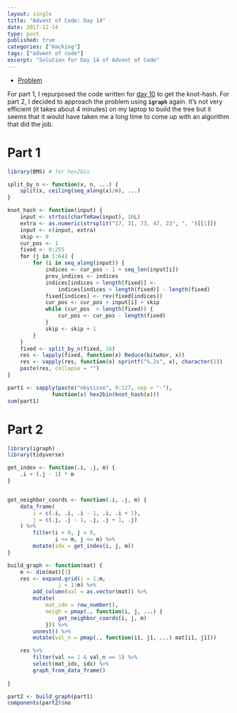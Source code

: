 ```yaml
---
layout: single
title: "Advent of Code: Day 14"
date: 2017-12-14
type: post
published: true
categories: ["Hacking"]
tags: ["advent of code"]
excerpt: "Solution for Day 14 of Advent of Code"
---
```


* [Problem](http://adventofcode.com/2017/day/14)


For part 1, I repurposed the code written for [day 10](../advent-day-10) to get the knot-hash. For part 2, I decided to approach the problem using **`igraph`** again. It's not very efficient (it takes about 4 minutes) on my laptop to build the tree but it seems that it would have taken me a long time to come up with an algorithm that did the job.

# Part 1


```r
library(BMS) # for hex2bin

split_by_n <- function(x, n, ...) {
    split(x, ceiling(seq_along(x)/n), ...) 
}

knot_hash <- function(input) {
    input <- strtoi(charToRaw(input), 16L)
    extra <- as.numeric(strsplit("17, 31, 73, 47, 23", ", ")[[1]])
    input <- c(input, extra)
    skip <- 0
    cur_pos <- 1
    fixed <- 0:255
    for (j in 1:64) {
        for (i in seq_along(input)) {
            indices <- cur_pos - 1 + seq_len(input[i])
            prev_indices <- indices
            indices[indices > length(fixed)] <-
                indices[indices > length(fixed)] - length(fixed)
            fixed[indices] <- rev(fixed[indices])
            cur_pos <- cur_pos + input[i] + skip
            while (cur_pos  > length(fixed)) {
                cur_pos <- cur_pos - length(fixed)
            }
            skip <- skip + 1
        }
    }
    fixed <- split_by_n(fixed, 16)
    res <- lapply(fixed, function(x) Reduce(bitwXor, x))
    res <- vapply(res, function(x) sprintf("%.2x", x), character(1))
    paste(res, collapse = "")    
}

part1 <- sapply(paste("nbysizxe", 0:127, sep = "-"),
              function(x) hex2bin(knot_hash(x)))
sum(part1)
```

# Part 2

```r
library(igraph)
library(tidyverse)

get_index <- function(.i, .j, m) {
    .i + (.j - 1) * m
}


get_neighbor_coords <- function(.i, .j, m) {
    data_frame(
        i = c(.i, .i, .i - 1, .i, .i + 1),
        j = c(.j, .j - 1, .j, .j + 1, .j)
    ) %>% 
        filter(i > 0, j > 0,
               i <= m, j <= m) %>%
        mutate(idx = get_index(i, j, m))
}

build_graph <- function(mat) {
    m <- dim(mat)[1]
    res <- expand.grid(i = 1:m,
                j = 1:m) %>%
        add_column(val = as.vector(mat)) %>%
        mutate(
            mat_idx = row_number(), 
            neigh = pmap(., function(i, j, ...) {
                get_neighbor_coords(i, j, m)
            })) %>%
        unnest() %>%
        mutate(val_n = pmap(., function(i1, j1, ...) mat[i1, j1]))

    res %>%
        filter(val == 1 & val_n == 1) %>%
        select(mat_idx, idx) %>% 
        graph_from_data_frame()
    
}

part2 <- build_graph(part1)
components(part2)$no


```

